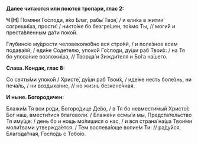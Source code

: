 **Далее читаются или поются тропари, глас 2:**

**Ч [Н]** Помяни́ Го́споди, я́ко Благ, рабы́ Твоя́, / и ели́ка в житии́ согреши́ша, прости́: / никто́же бо безгре́шен, то́кмо Ты, // моги́й и преста́вленным да́ти поко́й.

Глубино́ю му́дрости человеколю́бно вся стро́яй, / и поле́зное всем подава́яй, / еди́не Соде́телю, упоко́й Го́споди, ду́ши раб Твои́х: / на Тя бо упова́ние возложи́ша, // Творца́ и Зижди́теля и Бо́га на́шего.

**Слава. Кондак, глас 8:**

Со святы́ми упоко́й / Христе́, ду́ши раб Твои́х, / иде́же несть боле́знь, ни печа́ль, / ни воздыха́ние, // но жизнь безконе́чная.

**И ныне. Богородичен:**

Блажи́м Тя вси ро́ди, Богоро́дице Де́во, / в Тя бо невмести́мый Христо́с Бог наш, вмести́тися благоволи́. / Блаже́ни есмы́ и мы, Предста́тельство Тя иму́ще: / день бо и нощь мо́лишися о нас, / и вся страна́ на́ша Твои́ми моли́твами утвержда́ется. / Тем воспева́юще вопие́м Ти: // ра́дуйся, Благода́тная, Госпо́дь с Тобо́ю.

